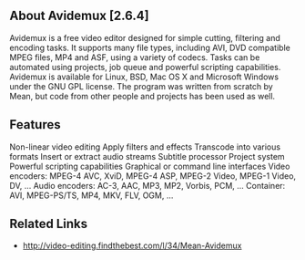 ==About Avidemux [2.6.4]==
Avidemux is a free video editor designed for simple cutting, filtering and encoding tasks. It supports many file types, including AVI, DVD compatible MPEG files, MP4 and ASF, using a variety of codecs. Tasks can be automated using projects, job queue and powerful scripting capabilities.  Avidemux is available for Linux, BSD, Mac OS X and Microsoft Windows under the GNU GPL license. The program was written from scratch by Mean, but code from other people and projects has been used as well.
{{images/Avidemux.png}}
==Features==
Non-linear video editing
Apply filters and effects
Transcode into various formats
Insert or extract audio streams
Subtitle processor
Project system
Powerful scripting capabilities
Graphical or command line interfaces
Video encoders: MPEG-4 AVC, XviD, MPEG-4 ASP, MPEG-2 Video, MPEG-1 Video, DV, ...
Audio encoders: AC-3, AAC, MP3, MP2, Vorbis, PCM, ...
Container: AVI, MPEG-PS/TS, MP4, MKV, FLV, OGM, ...
==Related Links==
*http://video-editing.findthebest.com/l/34/Mean-Avidemux
